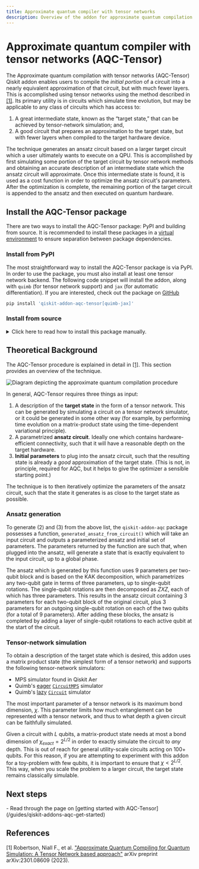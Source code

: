 ```yaml
---
title: Approximate quantum compiler with tensor networks
description: Overview of the addon for approximate quantum compilation using tensor networks
---
```


# Approximate quantum compiler with tensor networks (AQC-Tensor)

The Approximate quantum compilation with tensor networks (AQC-Tensor) Qiskit addon enables users to compile the *initial portion* of a circuit into a nearly equivalent approximation of that circuit, but with much fewer layers. This is accomplished using tensor networks using the method described in [[1]](#references). Its primary utility is in circuits which simulate time evolution, but may be applicable to any class of circuits which has access to:

1. A great intermediate state, known as the “target state,” that can be achieved by tensor-network simulation; and,
2. A good circuit that prepares an approximation to the target state, but with fewer layers when compiled to the target hardware device.


The technique generates an ansatz circuit based on a larger target circuit which a user ultimately wants to execute on a QPU. This is accomplished by first simulating some portion of the target circuit by tensor network methods and obtaining an accurate description of an intermediate state which the ansatz circuit will approximate. Once this intermediate state is found, it is used as a cost function in order to optimize the ansatz circuit's parameters. After the optimization is complete, the remaining portion of the target circuit is appended to the ansatz and then executed on quantum hardware.


## Install the AQC-Tensor package

There are two ways to install the AQC-Tensor package: PyPI and building from source. It is recommended to install these packages in a [virtual environment](https://docs.python.org/3.10/tutorial/venv.html) to ensure separation between package dependencies.

### Install from PyPI

The most straightforward way to install the AQC-Tensor package is via PyPI. In order to use the package, you must also install at least one tensor network backend. The following code snippet will install the addon, along with `quimb` (for tensor network support) and `jax` (for automatic differentiation). If you are interested, check out the package on [GitHub](https://github.com/Qiskit/qiskit-addon-aqc-tensor)

```bash
pip install 'qiskit-addon-aqc-tensor[quimb-jax]'
```

### Install from source

<details>
<summary>
Click here to read how to install this package manually.
</summary>

If you wish to contribute to this package or want to install it manually, first clone the repository:

```bash
git clone git clone git@github.com:Qiskit/qiskit-addon-aqc-tensor.git
```
and install the package via `pip`. If you plan on running the tutorials found in the package repository, install the notebook dependencies as well. If you plan on developing in the repository, you may also want to install the `dev` dependencies.
```bash
pip install tox jupyterlab -e '.[notebook-dependencies,dev]'
```
</details>

## Theoretical Background

The AQC-Tensor procedure is explained in detail in [[1]](#references). This section provides an overview of the technique.

![Diagram depicting the approximate quantum compilation procedure](/images/guides/qiskit-addons/aqc_diagram.avif)

In general, AQC-Tensor requires three things as input:
1. A description of the **target state** in the form of a tensor network. This can be generated by simulating a circuit on a tensor network simulator, or it could be generated in some other way (for example, by performing time evolution on a matrix-product state using the time-dependent variational principle).
2. A parametrized **ansatz circuit**. Ideally one which contains hardware-efficient connectivity, such that it will have a reasonable depth on the target hardware.
3. **Initial parameters** to plug into the ansatz circuit, such that the resulting state is already a *good* approximation of the target state. (This is not, in principle, required for AQC, but it helps to give the optimizer a sensible starting point.)

The technique is to then iteratively optimize the parameters of the ansatz circuit, such that the state it generates is as close to the target state as possible.

### Ansatz generation

To generate (2) and (3) from the above list, the `qiskit-addon-aqc` package possesses a function, `generated_ansatz_from_circuit()` which will take an input circuit and outputs a parameterized ansatz and initial set of parameters. The parameters returned by the function are such that, when plugged into the ansatz, will generate a state that is exactly equivalent to the input circuit, up to a global phase.

The ansatz which is generated by this function uses 9 parameters per two-qubit block and is based on the KAK decomposition, which parametrizes any two-qubit gate in terms of three parameters, up to single-qubit rotations. The single-qubit rotations are then decomposed as $ZXZ$, each of which has three parameters. This results in the ansatz circuit containing 3 parameters for each two-qubit block of the original circuit, plus 3 parameters for an outgoing single-qubit rotation on each of the two qubits (for a total of 9 parameters). After adding these blocks, the ansatz is completed by adding a layer of single-qubit rotations to each active qubit at the start of the circuit.

### Tensor-network simulation

To obtain a description of the target state which is desired, this addon uses a matrix product state (the simplest form of a tensor network) and supports the following tensor-network simulators:
- MPS simulator found in Qiskit Aer
- Quimb's [eager](https://quimb.readthedocs.io/en/latest/tensor-circuit-mps.html) [`CircuitMPS`](https://quimb.readthedocs.io/en/latest/autoapi/quimb/tensor/index.html#quimb.tensor.CircuitMPS) simulator
- Quimb's [lazy](https://quimb.readthedocs.io/en/latest/tensor-circuit.html) [`Circuit`](https://quimb.readthedocs.io/en/latest/autoapi/quimb/tensor/index.html#quimb.tensor.Circuit) simulator

The most important parameter of a tensor network is its maximum bond dimension, $\chi$. This parameter limits how much entanglement can be represented with a tensor network, and thus to what depth a given circuit can be faithfully simulated. 

Given a circuit with $L$ qubits, a matrix-product state needs at most a bond dimension of $\chi_{exact} = 2^{L/2}$ in order to exactly simulate the circuit to *any* depth. This is out of reach for general utility-scale circuits acting on 100+ qubits. For this reason, if you are attempting to experiment with this addon for a toy-problem with few qubits, it is important to ensure that $\chi < 2^{L/2}$. This way, when you scale the problem to a larger circuit, the target state remains classically simulable.

## Next steps

<Admonition type="tip" title="Recommendations">
    - Read through the page on [getting started with AQC-Tensor](/guides/qiskit-addons-aqc-get-started)
</Admonition>


## References

[1] Robertson, Niall F., et al. ["Approximate Quantum Compiling for Quantum Simulation: A Tensor Network based approach"](https://arxiv.org/abs/2301.08609) arXiv preprint arXiv:2301.08609 (2023).